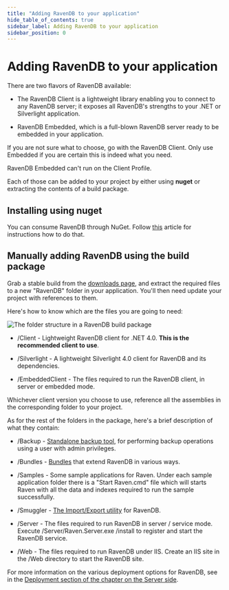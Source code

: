 ```yaml
---
title: "Adding RavenDB to your application"
hide_table_of_contents: true
sidebar_label: Adding RavenDB to your application
sidebar_position: 0
---
```



# Adding RavenDB to your application

There are two flavors of RavenDB available:

* The RavenDB Client is a lightweight library enabling you to connect to any RavenDB server; it exposes all RavenDB's strengths to your .NET or Silverlight application.

* RavenDB Embedded, which is a full-blown RavenDB server ready to be embedded in your application.

If you are not sure what to choose, go with the RavenDB Client. Only use Embedded if you are certain this is indeed what you need.

<Admonition type="note" title="">
RavenDB Embedded can't run on the Client Profile.
</Admonition>

Each of those can be added to your project by either using **nuget** or extracting the contents of a build package.

## Installing using nuget

You can consume RavenDB through NuGet. Follow [this](https://ravendb.net/docs/intro/quickstart/adding-ravendb-through-nuget?version=2.0) article for instructions how to do that.

## Manually adding RavenDB using the build package

Grab a stable build from the [downloads page](https://ravendb.net/download), and extract the required files to a new "RavenDB" folder in your application. You'll then need update your project with references to them.

Here's how to know which are the files you are going to need:

![The folder structure in a RavenDB build package](./assets/build_package.png)

* /Client - Lightweight RavenDB client for .NET 4.0. **This is the recommended client to use**.

* /Silverlight - A lightweight Silverlight 4.0 client for RavenDB and its dependencies.

* /EmbeddedClient - The files required to run the RavenDB client, in server or embedded mode.

Whichever client version you choose to use, reference all the assemblies in the corresponding folder to your project.

As for the rest of the folders in the package, here's a brief description of what they contain:

* /Backup - [Standalone backup tool](../../server/administration/backup-restore.mdx), for performing backup operations using a user with admin privileges.

* /Bundles - [Bundles](../../server/extending/bundles.mdx) that extend RavenDB in various ways.

* /Samples - Some sample applications for Raven. Under each sample application folder there is a "Start Raven.cmd" file which will starts Raven with all the data and indexes required to run the sample successfully.

* /Smuggler - [The Import/Export utility](../../server/administration/export-import.mdx) for RavenDB.

* /Server - The files required to run RavenDB in server / service mode. Execute /Server/Raven.Server.exe /install to register and start the RavenDB service.

* /Web - The files required to run RavenDB under IIS. Create an IIS site in the /Web directory to start the RavenDB site.

For more information on the various deployment options for RavenDB, see in the [Deployment section of the chapter on the Server side](../../server/deployment.mdx).
